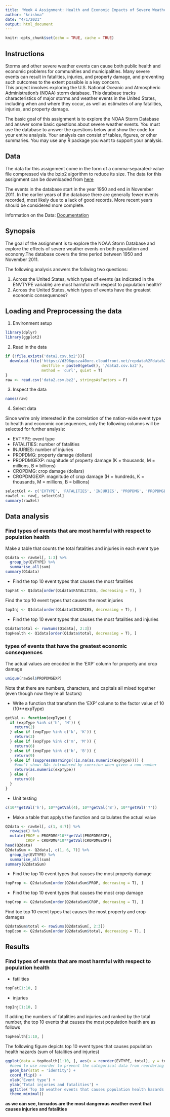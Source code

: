 ```yaml
---
title: 'Week 4 Assignment: Health and Economic Impacts of Severe Weather'
author: "krishna"
date: "4/1/2021"
output: html_document
---
```


```r
knitr::opts_chunk$set(echo = TRUE, cache = TRUE)
```

## Instructions

Storms and other severe weather events can cause both public health and economic problems for communities and municipalities. Many severe events can result in fatalities, injuries, and property damage, and preventing such outcomes to the extent possible is a key concern.  
This project involves exploring the U.S. National Oceanic and Atmospheric Administration's (NOAA) storm database. This database tracks characteristics of major storms and weather events in the United States, including when and where they occur, as well as estimates of any fatalities, injuries, and property damage.

The basic goal of this assignment is to explore the NOAA Storm Database and answer some basic questions about severe weather events. You must use the database to answer the questions below and show the code for your entire analysis. Your analysis can consist of tables, figures, or other summaries. You may use any R package you want to support your analysis.

## Data

The data for this assignment come in the form of a comma-separated-value file compressed via the bzip2 algorithm to reduce its size. The data for this assignment can be downloaded from [here](Storm Data)  

The events in the database start in the year 1950 and end in November 2011. In the earlier years of the database there are generally fewer events recorded, most likely due to a lack of good records. More recent years should be considered more complete.

Information on the Data: [Documentation](https://d396qusza40orc.cloudfront.net/repdata%2Fpeer2_doc%2Fpd01016005curr.pdf)

## Synopsis

The goal of the assignment is to explore the NOAA Storm Database and explore the effects of severe weather events on both population and economy.The database covers the time period between 1950 and November 2011.

The following analysis answers the follwing two questions: 

  1. Across the United States, which types of events (as indicated in the ENVTYPE variable) are most harmful with respect to population health?  
  2. Across the United States, which types of events have the greatest economic consequences?  

## Loading and Preprocessing the data 

1. Environment setup

```r
library(dplyr)
library(ggplot2)
```

2.  Read in the data
```r
if (!file.exists('data2.csv.bz2')){
  download.file('https://d396qusza40orc.cloudfront.net/repdata%2Fdata%2FStormData.csv.bz2',
                destfile = paste0(getwd(), '/data2.csv.bz2'),
                method = 'curl', quiet = T)
}
raw <- read.csv('data2.csv.bz2', stringsAsFactors = F)
```

3. Inspect the data  
```r
names(raw)
```

4. Select data  

Since we're only interested in the correlation of the nation-wide event type to health and economic consequences, only the following columns will be selected for further analysis:  

- EVTYPE: event type  
- FATALITIES: number of fatalities  
- INJURIES: number of injuries  
- PROPDMG: property damage (dollars)  
- PROPDMGEXP: magnitude of property damage (K = thousands, M = millions, B = billions)  
- CROPDMG: crop damage (dollars)  
- CROPDMGEXP: magnitude of crop damage (H = hundreds, K = thousands, M = millions, B = billions)  

```r
selectCol <- c('EVTYPE', 'FATALITIES', 'INJURIES', 'PROPDMG', 'PROPDMGEXP', 'CROPDMG', 'CROPDMGEXP')
rawSel <- raw[, selectCol]
summary(rawSel)
```

## Data analysis

### Find types of events that are most harmful with respect to population health

 Make a table that counts the total fatalities and injuries in each event type  
```r
Q1data <- rawSel[, 1:3] %>% 
  group_by(EVTYPE) %>%
  summarise_all(sum)
summary(Q1data)
```

- Find the top 10 event types that causes the most fatalities  

```r
topFat <- Q1data[order(Q1data$FATALITIES, decreasing = T), ]
```

 Find the top 10 event types that causes the most injuries  
```r
topInj <- Q1data[order(Q1data$INJURIES, decreasing = T), ]
```

- Find the top 10 event types that causes the most fatalities and injuries
```r
Q1data$total <- rowSums(Q1data[, 2:3])
topHealth <- Q1data[order(Q1data$total, decreasing = T), ]
```

### types of events that have the greatest economic consequences  

The actual values are encoded in the 'EXP' column for property and crop damage  

```r
unique(rawSel$PROPDMGEXP)
```
Note that there are numbers, characters, and capitals all mixed together (even though now they're all factors)

- Write a function that transform the 'EXP' column to the factor value of 10 (10**expType)  

```r
getVal <- function(expType) {
  if (expType %in% c('h', 'H')) {
    return(2)
  } else if (expType %in% c('k', 'K')) {
    return(3)
  } else if (expType %in% c('m', 'M')) {
    return(6)
  } else if (expType %in% c('b', 'B')) {
    return(9)
  } else if (suppressWarnings(!is.na(as.numeric(expType)))) {
    #won't show: NAs introduced by coercion when given a non-number
    return(as.numeric(expType))
  } else {
    return(0)
  }
}
```


- Unit testing  
```r
c(10**getVal('h'), 10**getVal(4), 10**getVal('B'), 10**getVal('?'))
```

- Make a table that applys the function and calculates the actual value
```r
Q2data <- rawSel[, c(1, 4:7)] %>%
  rowwise() %>%
  mutate(PROP = PROPDMG*10**getVal(PROPDMGEXP), 
         CROP = CROPDMG*10**getVal(CROPDMGEXP))
head(Q2data)
Q2dataSum <- Q2data[, c(1, 6, 7)] %>%
  group_by(EVTYPE) %>%
  summarise_all(sum)
summary(Q2dataSum)
```
- Find the top 10 event types that causes the most property damage  

```r
topProp <- Q2dataSum[order(Q2dataSum$PROP, decreasing = T), ]
```

- Find the top 10 event types that causes the most crop damage  
```r
topCrop <- Q2dataSum[order(Q2dataSum$CROP, decreasing = T), ]
```

 Find toe top 10 event types that causes the most property and crop damages  
 
```r
Q2dataSum$total <- rowSums(Q2dataSum[, 2:3])
topEcon <- Q2dataSum[order(Q2dataSum$total, decreasing = T), ]
```

## Results 

### Find types of events that are most harmful with respect to population health    

 - fatilities   
```r
topFat[1:10, ]
```

 - injuries    
```r
topInj[1:10, ]
```

If adding the numbers of fatalities and injuries and ranked by the total number, the top 10 events that causes the most population health are as follows  

```r
topHealth[1:10, ]
```

The following figure depicts top 10 event types that causes population health hazards (sum of fatalities and injuries)  
```r
ggplot(data = topHealth[1:10, ], aes(x = reorder(EVTYPE, total), y = total)) +
  #need to use reorder to prevent the categorical data from reordering
  geom_bar(stat = 'identity') +
  coord_flip() +
  xlab('Event type') +
  ylab('Total injuries and fatalities') +
  ggtitle('Top 10 weather events that causes population health hazards') +
  theme_minimal()
```
**as we can see, tornados are the most dangerous weather event that causes injuries and fatalities**



